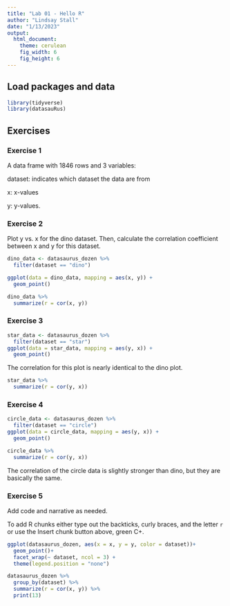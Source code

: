 ```yaml
---
title: "Lab 01 - Hello R"
author: "Lindsay Stall"
date: "1/13/2023"
output: 
  html_document: 
    theme: cerulean
    fig_width: 6
    fig_height: 6
---
```


## Load packages and data

```r
library(tidyverse) 
library(datasauRus)
```

## Exercises

### Exercise 1

A data frame with 1846 rows and 3 variables:

dataset: indicates which dataset the data are from

x: x-values

y: y-values.

### Exercise 2

Plot y vs. x for the dino dataset. Then, calculate the correlation coefficient between x and y for this dataset.

```r
dino_data <- datasaurus_dozen %>%
  filter(dataset == "dino")

ggplot(data = dino_data, mapping = aes(x, y)) +
  geom_point()
```

```r
dino_data %>%
  summarize(r = cor(x, y))
```

### Exercise 3

```r
star_data <- datasaurus_dozen %>%
  filter(dataset == "star")
ggplot(data = star_data, mapping = aes(y, x)) +
  geom_point()
```

The correlation for this plot is nearly identical to the dino plot.

```r
star_data %>%
  summarize(r = cor(y, x))
```

### Exercise 4

```r
circle_data <- datasaurus_dozen %>%
  filter(dataset == "circle")
ggplot(data = circle_data, mapping = aes(y, x)) +
  geom_point()
```

```r
circle_data %>%
  summarize(r = cor(y, x))
```

The correlation of the circle data is slightly stronger than dino, but they are basically the same.

### Exercise 5

Add code and narrative as needed.

To add R chunks either type out the backticks, curly braces, and the letter `r` or use the Insert chunk button above, green C+.

```r
ggplot(datasaurus_dozen, aes(x = x, y = y, color = dataset))+
  geom_point()+
  facet_wrap(~ dataset, ncol = 3) +
  theme(legend.position = "none")
```

```r
datasaurus_dozen %>%
  group_by(dataset) %>%
  summarize(r = cor(x, y)) %>%
  print(13)
```
